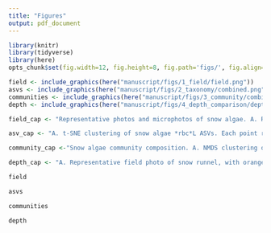 ```yaml
---
title: "Figures"
output: pdf_document
---
```


```r
library(knitr)
library(tidyverse)
library(here)
opts_chunk$set(fig.width=12, fig.height=8, fig.path='figs/', fig.align= "center", echo=FALSE, warning=FALSE, message=FALSE)
```



```r
field <- include_graphics(here("manuscript/figs/1_field/field.png"))
asvs <- include_graphics(here("manuscript/figs/2_taxonomy/combined.png"))
communities <- include_graphics(here("manuscript/figs/3_community/combined_fig_3.png"))
depth <- include_graphics(here("manuscript/figs/4_depth_comparison/depth_fig.png"))

field_cap <- "Representative photos and microphotos of snow algae. A. Red snow bloom above treeline, sample G1.1. B. Green snow hidden below surface, same sample site as S9. C. Bronze snow spots below trees. D. Red snow containing *Sanguina nivaloides* and *Chlainomonas rubra* morphologies. All scale bars 30 um. E. Orange-green snow containing *Chloromonas krienitzii* and *Chloromonas cf. nivalis*. F. Snow algae from green snow, including *Chloromonas cf. brevispina* and *Chlainomonas rubra*. G. Heatmap of cell count data, with samples on the y axis arranged from low to high elevation, and cell type on the x axis."

asv_cap <- "A. t-SNE clustering of snow algae *rbc*L ASVs. Each point represents an ASV, and is colored by taxonomic assignment, and sized by total relative abundance. OTU labels are superimposed on clusters. B. MDS clustering of the same ASVs as in A, showing genetic distnaces between ASVs. Stress = 0.13"

community_cap <-"Snow algae community composition. A. NMDS clustering of snow algae sample UniFrac, colored by elevation. B. Relative abundance barplot of OTUs present in snow algae samples. Y-axis is ordered from lowest to highest sample elevation."

depth_cap <- "A. Representative field photo of snow runnel, with orange on surface and green below. B. Microphoto of orange snow on surface of sample S9.1. C. Microphoto of snow algae below surface of sample S9.1. D. Relative abundance barplot of OTUs in three snow runnels. Sample H2.10 depth and surface samples were taken 1 week apart, other depth/surface pairs are from the same date."
```

```r
field
```
```r
asvs
```

```r
communities
```

```r
depth
```
